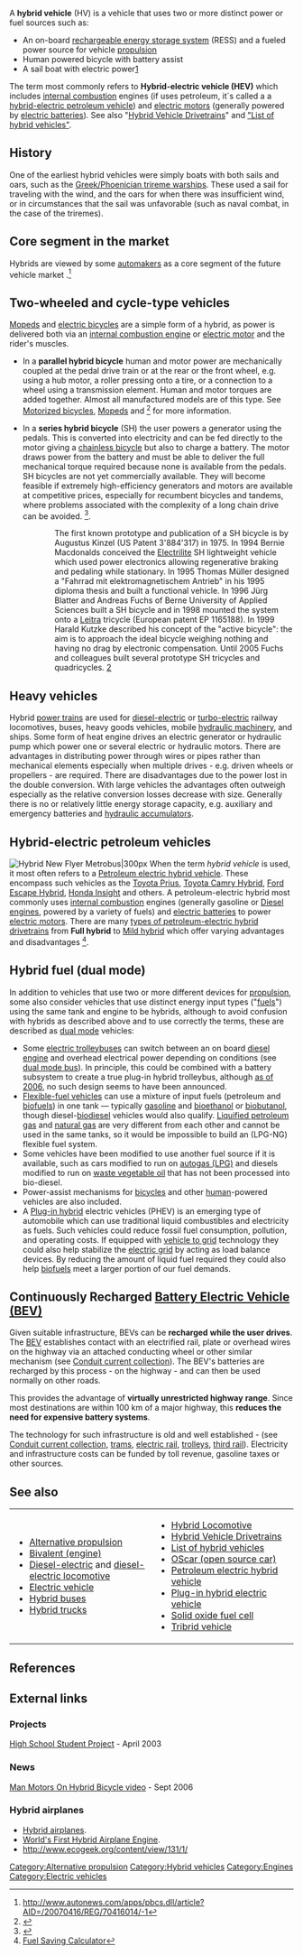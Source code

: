 {{For|other types of "Hybrid Transportation"|Hybrid (disambiguation)#Transportation}}

A '''hybrid vehicle''' (HV) is a vehicle that uses two or more distinct power or fuel sources such as:
*An on-board [[rechargeable energy storage system]] (RESS) and a fueled power source for vehicle [[Ground propulsion|propulsion]]
*Human powered bicycle with battery assist
*A sail boat with electric power[http://www.autobloggreen.com/2006/11/28/heard-of-regenerative-braking-how-about-regenerative-sailing/]

The term most commonly refers to '''Hybrid-electric vehicle (HEV)''' which includes [[internal combustion]] engines (if uses petroleum, it´s called a a [[hybrid-electric petroleum vehicle]]) and [[electric motor]]s (generally powered by [[electric battery|electric batteries]]). See also "[[Hybrid Vehicle Drivetrains]]" and [[List_of_hybrid_vehicles|"List of hybrid vehicles"]].

==History==
One of the earliest hybrid vehicles were simply boats with both sails and oars, such as the  [[Trireme|Greek/Phoenician trireme warships]]. These used a sail for traveling with the wind, and the oars for when there was insufficient wind, or in circumstances that the sail was unfavorable (such as naval combat, in the case of the triremes).

== Core segment in the market ==
Hybrids are viewed by some [[automaker]]s as a core segment of the future vehicle market .<ref>http://www.autonews.com/apps/pbcs.dll/article?AID=/20070416/REG/70416014/-1 </ref>

==Two-wheeled and cycle-type vehicles==
[[Moped]]s and [[Motorized bicycles|electric bicycles]] are a simple form of a hybrid, as power is delivered both via an [[internal combustion|internal combustion engine]] or [[electric motor]] and the rider's muscles. 

* In a '''parallel hybrid bicycle''' human and motor power are mechanically coupled at the pedal drive train or at the rear or the front wheel, e.g. using a hub motor, a roller pressing onto a tire, or a connection to a wheel using a transmission element. Human and motor torques are added together. Almost all manufactured models are of this type. See [[Motorized bicycles]], [[Moped|Mopeds]] and <ref>{{cite web | title=Das Powerbike (German), ISBN 3895951234 | url=http://gso.gbv.de/DB=2.1/SET=1/TTL=1/SHW?FRST=1&PRS=HOL&HILN=888#888 | accessdate=february 27 | accessyear=2007}}</ref> for more information.

* In a '''series hybrid bicycle''' (SH) the user powers a generator using the pedals. This is converted into electricity and can be fed directly to the motor giving a [[chainless bicycle]] but also to charge a battery. The motor draws power from the battery and must be able to deliver the full mechanical torque required because none is available from the pedals. SH bicycles are not yet commercially available. They will become feasible if extremely high-efficiency generators and motors are available at competitive prices, especially for recumbent bicycles and tandems, where problems associated with the complexity of a long chain drive can be avoided. <ref>{{cite web | title=Velomobile Seminar 1999, ISBN 3-9520694-1-8 | url=http://www.futurebike.ch/page.asp?DH=2305 | accessdate=January 11 | accessyear=2006}} </ref>.

::The first known prototype and publication of a SH bicycle is by Augustus Kinzel (US Patent 3'884'317) in 1975. In 1994 Bernie Macdonalds conceived the [http://www.mcn.org/a/omni/ELiteBro95.htm Electrilite] SH lightweight vehicle which used power electronics allowing regenerative braking and pedaling while stationary. In 1995 Thomas Müller designed a "Fahrrad mit elektromagnetischem Antrieb" in his 1995 diploma thesis and built a functional vehicle. In 1996  Jürg Blatter and Andreas Fuchs of Berne University of Applied Sciences built a SH bicycle and in 1998 mounted the system onto a [[Leitra]] tricycle (European patent EP 1165188). In 1999 Harald Kutzke described his concept of the "active bicycle": the aim is to approach the ideal bicycle weighing nothing and having no drag by electronic compensation. Until 2005 Fuchs and colleagues built several prototype SH tricycles and quadricycles. [http://mypage.bluewin.ch/fuchsbau/Fuchs2006.pdf]

==Heavy vehicles==
Hybrid [[power train]]s are used for [[diesel-electric]] or [[turbo-electric]] railway locomotives, buses, heavy goods vehicles, mobile [[hydraulic machinery]], and ships. Some form of heat engine drives an electric generator or hydraulic pump which power one or several electric or hydraulic motors. There are advantages in distributing power through wires or pipes rather than mechanical elements especially when multiple drives - e.g. driven wheels or propellers - are required. There are disadvantages due to the power lost in the double conversion. With large vehicles the advantages often outweigh especially as the relative conversion losses decrease with size. Generally there is no or relatively little energy storage capacity, e.g. auxiliary and emergency batteries and [[hydraulic accumulator]]s.

==Hybrid-electric petroleum vehicles==
[[Image:Hybrid-bus.jpg|thumbnail|Hybrid [[New Flyer]] [[Metrobus]]|300px]]
{{main|Petroleum electric hybrid vehicle}}
When the term ''hybrid vehicle'' is used, it most often refers to a [[Petroleum electric hybrid vehicle]]. These encompass such vehicles as the [[Toyota Prius]], [[Toyota Camry Hybrid]], [[Ford Escape Hybrid]], [[Honda Insight]] and others. A petroleum-electric hybrid most commonly uses [[internal combustion]] engines (generally gasoline or [[Diesel engine]]s, powered by a variety of fuels) and [[electric battery|electric batteries]] to power [[electric motor]]s. There are many [[Hybrid Vehicle Drivetrains|types of petroleum-electric hybrid drivetrains]] from '''Full hybrid''' to [[Mild hybrid]] which offer varying advantages and disadvantages <ref>[http://automobiles.honda.com/tools/calculators/mileage_calculator.asp?ModelNa,e=Civic+Hybrid# Fuel Saving Calculator]</ref>.

==Hybrid fuel (dual mode)==
In addition to vehicles that use two or more different devices for [[Ground propulsion|propulsion]], some also consider vehicles that use distinct energy input types ("[[fuel]]s") using the same tank and engine to be hybrids, although to avoid confusion with hybrids as described above and to use correctly the terms, these are described as [[dual mode]] vehicles:
* Some [[electric trolleybus]]es can switch between an on board [[diesel engine]] and overhead electrical power depending on conditions (see [[dual mode bus]]). In principle, this could be combined with a battery subsystem to create a true plug-in hybrid trolleybus, although [[as of 2006]], no such design seems to have been announced.
* [[Flexible-fuel vehicle]]s can use a mixture of input fuels (petroleum and [[biofuel]]s) in one tank &mdash; typically [[gasoline]] and [[bioethanol]] or [[biobutanol]], though diesel-[[biodiesel]] vehicles would also qualify. [[Liquified petroleum gas]] and [[natural gas]] are very different from each other and cannot be used in the same tanks, so it would be impossible to build an (LPG-NG) flexible fuel system.
* Some vehicles have been modified to use another fuel source if it is available, such as cars modified to run on [[Autogas|autogas (LPG)]] and diesels modified to run on [[waste vegetable oil]] that has not been processed into bio-diesel.
* Power-assist mechanisms for [[bicycle]]s and other [[human]]-powered vehicles are also included.
* A [[Plug-in hybrid]] electric vehicles (PHEV) is an emerging type of automobile which can use traditional liquid combustibles and electricity as fuels.  Such vehicles could reduce fossil fuel consumption, pollution, and operating costs.  If equipped with [[vehicle to grid]] technology they could also help stabilize the [[electric grid]] by acting as load balance devices. By reducing the amount of liquid fuel required they could also help [[biofuel]]s meet a larger portion of our fuel demands.

==Continuously Recharged [[Battery electric vehicle|Battery Electric Vehicle (BEV)]]==

Given suitable infrastructure, BEVs can be '''recharged'''
'''while the user drives'''.  The [[BEV]] establishes contact with an electrified rail, plate or overhead wires on the highway via an attached conducting wheel or other similar mechanism  (see [[Conduit current collection]]).  The BEV's batteries are recharged by this process - on the highway - and can then be used normally on other roads.

This provides the advantage of '''virtually unrestricted highway'''
'''range'''.  Since most destinations are within 100 km of a major 
highway, this '''reduces the need for expensive battery systems'''.

The technology for such infrastructure is old and well established -
(see [[Conduit current collection]], [[trams]], [[electric rail]], [[Tram|trolleys]], [[third rail]]).  Electricity and infrastructure costs can be funded by toll revenue, gasoline taxes or other sources.

==See also==
{{Portal|Energy}}
{{Portal|Ecology}}
{|
|- valign=top
| width=250 align=left |
* [[Alternative propulsion]]
* [[Bivalent (engine)]]
* [[Diesel-electric]] and [[diesel-electric locomotive]]
* [[Electric vehicle]]
* [[:Category:Hybrid buses|Hybrid buses]]
* [[:Category:Hybrid trucks|Hybrid trucks]]

| width=250 align=left |

* [[Hybrid Locomotive|Hybrid Locomotive]]
* [[Hybrid Vehicle Drivetrains]]
* [[List of hybrid vehicles]]
* [[OScar (open source car)]]
* [[Petroleum electric hybrid vehicle]]
* [[Plug-in hybrid electric vehicle]]
* [[Solid oxide fuel cell]]
* [[Tribrid vehicle]]
|}

==References==
<div class="references-small">
<references/>
</div>

==External links==
===Projects===
[http://doctord.webhop.net/Scott/Hybrid/Weller_report.htm High School Student Project] - April 2003
===News===
[http://cyclesantamonica.blogspot.com/2006/09/hybrid-bike.html Man Motors On Hybrid Bicycle video] - Sept 2006
=== Hybrid airplanes ===
* [http://www.hybrid-vehicles.net/hybrid-airplanes.htm Hybrid airplanes].
*[http://www.redorbit.com/news/science/733650/scuderi_group_secures_patent_protection_for_worlds_first_hybrid_airplane/index.html World's First Hybrid Airplane Engine].
* http://www.ecogeek.org/content/view/131/1/  

{{Energy related development}} 

[[Category:Alternative propulsion]]
[[Category:Hybrid vehicles]]
[[Category:Engines]]
[[Category:Electric vehicles]]